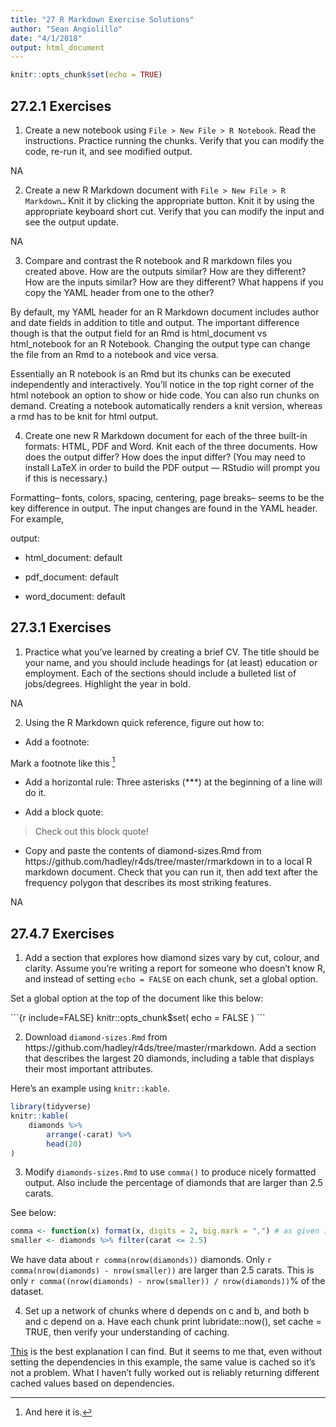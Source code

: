 ```yaml
---
title: "27 R Markdown Exercise Solutions"
author: "Sean Angiolillo"
date: "4/1/2018"
output: html_document
---
```


```r
knitr::opts_chunk$set(echo = TRUE)
```

## 27.2.1 Exercises

1. Create a new notebook using `File > New File > R Notebook`. Read the instructions. Practice running the chunks. Verify that you can modify the code, re-run it, and see modified output.

NA

2. Create a new R Markdown document with `File > New File > R Markdown…` Knit it by clicking the appropriate button. Knit it by using the appropriate keyboard short cut. Verify that you can modify the input and see the output update.

NA

3. Compare and contrast the R notebook and R markdown files you created above. How are the outputs similar? How are they different? How are the inputs similar? How are they different? What happens if you copy the YAML header from one to the other?

By default, my YAML header for an R Markdown document includes author and date fields in addition to title and output. The important difference though is that the output field for an Rmd is html_document vs html_notebook for an R Notebook. Changing the output type can change the file from an Rmd to a notebook and vice versa.

Essentially an R notebook is an Rmd but its chunks can be executed independently and interactively. You'll notice in the top right corner of the html notebook an option to show or hide code. You can also run chunks on demand. Creating a notebook automatically renders a knit version, whereas a rmd has to be knit for html output.

4. Create one new R Markdown document for each of the three built-in formats: HTML, PDF and Word. Knit each of the three documents. How does the output differ? How does the input differ? (You may need to install LaTeX in order to build the PDF output — RStudio will prompt you if this is necessary.)

Formatting-- fonts, colors, spacing, centering, page breaks-- seems to be the key difference in output. The input changes are found in the YAML header. For example,

output:

  - html_document: default
  
  - pdf_document: default
  
  - word_document: default

## 27.3.1 Exercises

1. Practice what you’ve learned by creating a brief CV. The title should be your name, and you should include headings for (at least) education or employment. Each of the sections should include a bulleted list of jobs/degrees. Highlight the year in bold.

NA

2. Using the R Markdown quick reference, figure out how to:

* Add a footnote: 

Mark a footnote like this [^1]

[^1]: And here it is.

* Add a horizontal rule: Three asterisks (***) at the beginning of a line will do it.

* Add a block quote: 

> Check out this block quote!

* Copy and paste the contents of diamond-sizes.Rmd from https://github.com/hadley/r4ds/tree/master/rmarkdown in to a local R markdown document. Check that you can run it, then add text after the frequency polygon that describes its most striking features.

NA

## 27.4.7 Exercises

1. Add a section that explores how diamond sizes vary by cut, colour, and clarity. Assume you’re writing a report for someone who doesn’t know R, and instead of setting `echo = FALSE` on each chunk, set a global option.

Set a global option at the top of the document like this below:

\```{r include=FALSE}
knitr::opts_chunk$set(
  echo = FALSE
)
\```

2. Download `diamond-sizes.Rmd` from https://github.com/hadley/r4ds/tree/master/rmarkdown. Add a section that describes the largest 20 diamonds, including a table that displays their most important attributes.

Here's an example using `knitr::kable`.

```r
library(tidyverse)
knitr::kable(
    diamonds %>%
        arrange(-carat) %>%
        head(20)
)
```

3. Modify `diamonds-sizes.Rmd` to use `comma()` to produce nicely formatted output. Also include the percentage of diamonds that are larger than 2.5 carats.

See below:

```r
comma <- function(x) format(x, digits = 2, big.mark = ",") # as given in text
smaller <- diamonds %>% filter(carat <= 2.5)
```

We have data about `r comma(nrow(diamonds))` diamonds. Only 
`r comma(nrow(diamonds) - nrow(smaller))` are larger than
2.5 carats. This is only `r comma((nrow(diamonds) - nrow(smaller)) / nrow(diamonds))`% of the dataset. 

4. Set up a network of chunks where d depends on c and b, and both b and c depend on a. Have each chunk print lubridate::now(), set cache = TRUE, then verify your understanding of caching.

[This](https://raw.githubusercontent.com/jrnold/r4ds-exercise-solutions/master/rmarkdown/caching.Rmd) is the best explanation I can find. But it seems to me that, even without setting the dependencies in this example, the same value is cached so it's not a problem. What I haven't fully worked out is reliably returning different cached values based on dependencies.